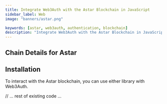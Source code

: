 ```yaml
---
title: Integrate Web3Auth with the Astar Blockchain in JavaScript
sidebar_label: Web
image: "banners/astar.png"

keywords: [astar, web3auth, authentication, blockchain]
description: "Integrate Web3Auth with the Astar Blockchain in JavaScript | Documentation - Web3Auth"
---
```



<SEO
  title="Integrate Web3Auth with the Astar Blockchain in JavaScript"
  description="Integrate Web3Auth with the Astar Blockchain in JavaScript | Documentation - Web3Auth"
  image="https://web3auth.io/docs/banners/astar.png"
  slug="/connect-blockchain/evm/astar/web"
/>

## Chain Details for Astar

<ChainDetailsAstar />

## Installation

To interact with the Astar blockchain, you can use either library with Web3Auth.

<InstallationSnippet />

// ... rest of existing code ...
